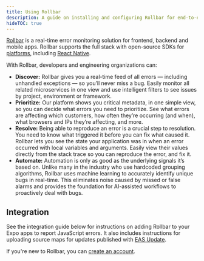 ```yaml
---
title: Using Rollbar
description: A guide on installing and configuring Rollbar for end-to-end error reporting and analytics.
hideTOC: true
---
```




[Rollbar](https://www.rollbar.com) is a real-time error monitoring solution for frontend, backend and mobile apps. Rollbar supports the full stack with open-source SDKs for [platforms](https://www.rollbar.com/platforms), including [React Native](https://docs.rollbar.com/docs/react-native).

With Rollbar, developers and engineering organizations can:

- **Discover:** Rollbar gives you a real-time feed of all errors — including unhandled exceptions — so you’ll never miss a bug. Easily monitor all related microservices in one view and use intelligent filters to see issues by project, environment or framework.
- **Prioritize:** Our platform shows you critical metadata, in one simple view, so you can decide what errors you need to prioritize. See what errors are affecting which customers, how often they’re occurring (and when), what browsers and IPs they’re affecting, and more.
- **Resolve:** Being able to reproduce an error is a crucial step to resolution. You need to know what triggered it before you can fix what caused it. Rollbar lets you see the state your application was in when an error occurred with local variables and arguments. Easily view their values directly from the stack trace so you can reproduce the error, and fix it.
- **Automate:** Automation is only as good as the underlying signals it’s based on. Unlike many in the industry who use hardcoded grouping algorithms, Rollbar uses machine learning to accurately identify unique bugs in real-time. This eliminates noise caused by missed or false alarms and provides the foundation for AI-assisted workflows to proactively deal with bugs.

## Integration

See the integration guide below for instructions on adding Rollbar to your Expo apps to report JavaScript errors. It also includes instructions for uploading source maps for updates published with [EAS Update](/eas-update/introduction/).

If you're new to Rollbar, you can [create an account](https://rollbar.com/signup/).

<BoxLink
  title="Expo Rollbar integration"
  description="See the official guide on how to integrate Rollbar with an (React) Expo app."
  href="https://docs.rollbar.com/docs/react-native"
  Icon={BookOpen02Icon}
/>
